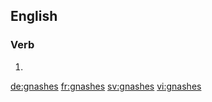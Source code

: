 ==English==

===Verb===
{{head|en|verb form}}

# {{en-third-person singular of|gnash}}

[[de:gnashes]]
[[fr:gnashes]]
[[sv:gnashes]]
[[vi:gnashes]]